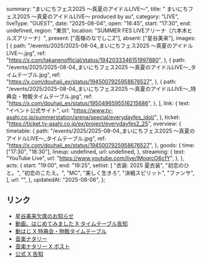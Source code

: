   summary: "まいにちフェス2025 ～真夏のアイドルLIVE～",
  title: " まいにちフェス2025 ～真夏のアイドルLIVE～ produced by au",
  category: "LIVE",
  liveType: "GUEST",
  date: "2025-08-04",
  open: "16:45",
  start: "17:30",
  end: undefined,
  region: "東京",
  location: "SUMMER FES LIVEアリーナ（六本木ヒルズアリーナ）",
  present: ["高嶺のなでしこ2"],
  absent: ["星谷美来"],
  images: [
    {
      path: "/events/2025/2025-08-04_まいにちフェス2025 ～真夏のアイドルLIVE～.jpg",
      ref: "https://x.com/takanenofficial/status/1942033346151997880",
    },
    {
      path: "/events/2025/2025-08-04_まいにちフェス2025 ～真夏のアイドルLIVE～_タイムテーブル.jpg",
      ref: "https://x.com/douhaji_ex/status/1945007925958676527",
    },
    {
      path: "/events/2025/2025-08-04_まいにちフェス2025 ～真夏のアイドルLIVE～_特典会・物販タイムテーブル.jpg",
      ref: "https://x.com/douhaji_ex/status/1950496595516215686",
    },
  ],
  link: {
    text: "イベント公式サイト",
    url: "https://www.tv-asahi.co.jp/summerstation/arena/special/everydayfes_idol/",
  },
  ticket: "https://ticket.tv-asahi.co.jp/ex/project/everydayfes2_25",
  overview: {
    timetable: {
      path: "/events/2025/2025-08-04_まいにちフェス2025 ～真夏のアイドルLIVE～_タイムテーブル.jpg",
      ref: "https://x.com/douhaji_ex/status/1945007925958676527",
    },
    goods: {
      time: ["17:30", "18:30"],
      lineup: undefined,
      url: undefined,
    },
    streaming: {
      text: "YouTube Live",
      url: "https://www.youtube.com/live/lMoqrcO6cfY",
    },
  },
  acts: {
    start: "19:00",
    end: "19:25",
    setlist: [
      "衣装: 2025 夏衣装",
      "初恋のひと。",
      "初恋のこたえ。",
      "MC",
      "美しく生きろ",
      "決戦スピリット",
      "ファンサ",
    ],
    url: "",
  },
  updatedAt: "2025-08-06",
};

## リンク

- [星谷美来欠席のお知らせ](https://x.com/takanenofficial/status/1950424896665980973)
- [動画、はじめてみました X タイムテーブル告知](https://x.com/douhaji_ex/status/1945007925958676527)
- [動はじ X 特典会・物販タイムテーブル](https://x.com/douhaji_ex/status/1950496595516215686)
- [音楽ナタリー](https://natalie.mu/music/news/631162)
- [音楽ナタリー X ポスト](https://x.com/natalie_mu/status/1941980539726274909)
- [公式 X 告知](https://x.com/takanenofficial/status/1942033346151997880)
